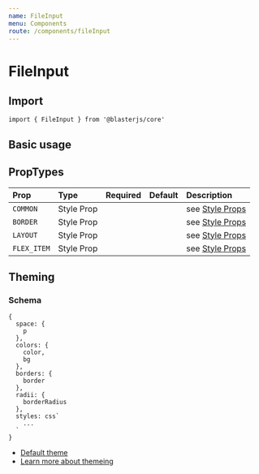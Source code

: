 ```yaml
---
name: FileInput
menu: Components
route: /components/fileInput
---
```



# FileInput

## Import
`import { FileInput } from '@blasterjs/core'`

## Basic usage

<Playground>
    <FileInput />
</Playground>


## PropTypes

| Prop | Type | Required | Default | Description |
|:-----|:-----|:---------|:--------|:------------|
| `COMMON` | Style Prop |  |  | see [Style Props](/style-props) |
| `BORDER` | Style Prop |  |  | see [Style Props](/style-props) |
| `LAYOUT` | Style Prop |  |  | see [Style Props](/style-props) |
| `FLEX_ITEM` | Style Prop |  |  | see [Style Props](/style-props) |


## Theming

### Schema
```
{
  space: {
    p
  },
  colors: {
    color,
    bg
  },
  borders: {
    border
  },
  radii: {
    borderRadius
  },
  styles: css`
    ...
  `
}
```

- [Default theme](https://github.com/raster-foundry/blasterjs/tree/master/packages/core/theme/components/fileInput)
- [Learn more about themeing](/blaster-theme)
